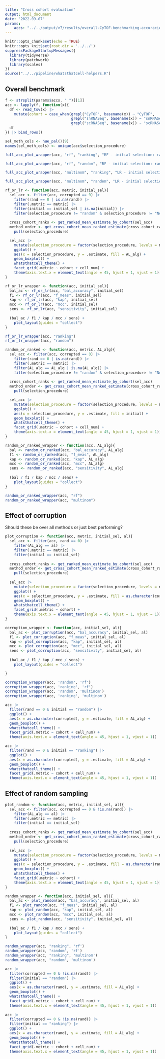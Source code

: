 ```yaml
---
title: "Cross cohort evaluation"
output: html_document
date: "2022-09-07"
params:
    accs: "../../output/v7/results/overall-CyTOF-benchmarking-accuracies.tsv ../../output/v7/results/overall-scRNASeq-benchmarking-accuracies.tsv ../../output/v7/results/overall-snRNASeq-benchmarking-accuracies.tsv" 
---
```


```r
knitr::opts_chunk$set(echo = TRUE)
knitr::opts_knit$set(root.dir = '../../')
suppressPackageStartupMessages({
  library(tidyverse)
  library(patchwork)
  library(scales)
})
source("../../pipeline/whatsthatcell-helpers.R")
```

## Overall benchmark

```r
f <- strsplit(params$accs, " ")[[1]]
acc <- lapply(f, function(x){
  df <- read_tsv(x) |> 
    mutate(cohort = case_when(grepl("CyTOF", basename(x)) ~ "CyTOF",
                              grepl("snRNASeq", basename(x)) ~ "snRNASeq",
                              grepl("scRNASeq", basename(x)) ~ "scRNASeq"))
  df
}) |> bind_rows()

sel_meth_cols <- hue_pal()(9)
names(sel_meth_cols) <- unique(acc$selection_procedure)

full_acc_plot_wrapper(acc, "rf", "ranking", "RF - initial selection: ranked")

full_acc_plot_wrapper(acc, "rf", "random", "RF - initial selection: random")

full_acc_plot_wrapper(acc, "multinom", "ranking", "LR - initial selection: ranked")

full_acc_plot_wrapper(acc, "multinom", "random", "LR - initial selection: random")
```



```r
rf_or_lr <- function(acc, metric, initial_sel){
  sel_acc <- filter(acc, corrupted == 0) |> 
    filter(rand == 0 | is.na(rand)) |> 
    filter(.metric == metric) |> 
    filter(initial == initial_sel | is.na(initial)) |> 
    filter(selection_procedure != "random" & selection_procedure != "NoMarkerSeurat-clustering" & selection_procedure != "MarkerSeurat-clustering")
  
  cross_cohort_ranks <- get_ranked_mean_estimate_by_cohort(sel_acc)
  method_order <- get_cross_cohort_mean_ranked_estimate(cross_cohort_ranks) |> 
    pull(selection_procedure)

  sel_acc |> 
    mutate(selection_procedure = factor(selection_procedure, levels = method_order)) |> 
    ggplot() +
    aes(x = selection_procedure, y = .estimate, fill = AL_alg) +
    geom_boxplot() +
    whatsthatcell_theme() +
    facet_grid(.metric ~ cohort + cell_num) +
    theme(axis.text.x = element_text(angle = 45, hjust = 1, vjust = 1))
}

rf_or_lr_wrapper <- function(acc, initial_sel){
  bal_ac <- rf_or_lr(acc, "bal_accuracy", initial_sel)
  f1 <- rf_or_lr(acc, "f_meas", initial_sel)
  kap <- rf_or_lr(acc, "kap", initial_sel)
  mcc <- rf_or_lr(acc, "mcc", initial_sel)
  sens <- rf_or_lr(acc, "sensitivity", initial_sel)
  
  (bal_ac / f1 / kap / mcc / sens) +
    plot_layout(guides = "collect")
}

rf_or_lr_wrapper(acc, "ranking")
rf_or_lr_wrapper(acc, "random")
```


```r
random_or_ranked <- function(acc, metric, AL_alg){
  sel_acc <- filter(acc, corrupted == 0) |> 
    filter(rand == 0 | is.na(rand)) |> 
    filter(.metric == metric) |> 
    filter(AL_alg == AL_alg | is.na(AL_alg)) |> 
    filter(selection_procedure != "random" & selection_procedure != "NoMarkerSeurat-clustering" & selection_procedure != "MarkerSeurat-clustering")
  
  cross_cohort_ranks <- get_ranked_mean_estimate_by_cohort(sel_acc)
  method_order <- get_cross_cohort_mean_ranked_estimate(cross_cohort_ranks) |> 
    pull(selection_procedure)

  sel_acc |> 
    mutate(selection_procedure = factor(selection_procedure, levels = method_order)) |> 
    ggplot() +
    aes(x = selection_procedure, y = .estimate, fill = initial) +
    geom_boxplot() +
    whatsthatcell_theme() +
    facet_grid(.metric ~ cohort + cell_num) +
    theme(axis.text.x = element_text(angle = 45, hjust = 1, vjust = 1))
}

random_or_ranked_wrapper <- function(acc, AL_alg){
  bal <- random_or_ranked(acc, "bal_accuracy", AL_alg)
  f1 <- random_or_ranked(acc, "f_meas", AL_alg)
  kap <- random_or_ranked(acc, "kap", AL_alg)
  mcc <- random_or_ranked(acc, "mcc", AL_alg)
  sens <- random_or_ranked(acc, "sensitivity", AL_alg)
  
  (bal / f1 / kap / mcc / sens) +
    plot_layout(guides = "collect")
}

random_or_ranked_wrapper(acc, "rf")
random_or_ranked_wrapper(acc, "multinom")
```

## Effect of corruption

Should these be over all methods or just best performing?

```r
plot_corruption <- function(acc, metric, initial_sel, al){
  sel_acc <- filter(acc, rand == 0) |> 
    filter(AL_alg == al) |> 
    filter(.metric == metric) |> 
    filter(initial == initial_sel)
  
  cross_cohort_ranks <- get_ranked_mean_estimate_by_cohort(sel_acc)
  method_order <- get_cross_cohort_mean_ranked_estimate(cross_cohort_ranks) |> 
    pull(selection_procedure)
  
  sel_acc |> 
    mutate(selection_procedure = factor(selection_procedure, levels = method_order)) |> 
    ggplot() +
    aes(x = selection_procedure, y = .estimate, fill = as.character(corrupted)) +
    geom_boxplot() +
    whatsthatcell_theme() +
    facet_grid(.metric ~ cohort) +
    theme(axis.text.x = element_text(angle = 45, hjust = 1, vjust = 1))
}

corruption_wrapper <- function(acc, initial_sel, al){
  bal_ac <- plot_corruption(acc, "bal_accuracy", initial_sel, al)
  f1 <- plot_corruption(acc, "f_meas", initial_sel, al)
  kap <- plot_corruption(acc, "kap", initial_sel, al)
  mcc <- plot_corruption(acc, "mcc", initial_sel, al)
  sens <- plot_corruption(acc, "sensitivity", initial_sel, al)
  
  (bal_ac / f1 / kap / mcc / sens) +
    plot_layout(guides = "collect")

}

corruption_wrapper(acc, 'random', 'rf')
corruption_wrapper(acc, 'ranking', 'rf')
corruption_wrapper(acc, 'random', 'multinom')
corruption_wrapper(acc, 'ranking', 'multinom')

acc |> 
  filter(rand == 0 & initial == "random") |> 
  ggplot() +
  aes(x = as.character(corrupted), y = .estimate, fill = AL_alg) +
  geom_boxplot() +
  whatsthatcell_theme() +
  facet_grid(.metric ~ cohort + cell_num) +
  theme(axis.text.x = element_text(angle = 45, hjust = 1, vjust = 1))

acc |> 
  filter(rand == 0 & initial == "ranking") |> 
  ggplot() +
  aes(x = as.character(corrupted), y = .estimate, fill = AL_alg) +
  geom_boxplot() +
  whatsthatcell_theme() +
  facet_grid(.metric ~ cohort + cell_num) +
  theme(axis.text.x = element_text(angle = 45, hjust = 1, vjust = 1))
```


## Effect of random sampling

```r
plot_random <- function(acc, metric, initial_sel, al){
  sel_acc <- filter(acc, corrupted == 0 & !is.na(rand)) |> 
    filter(AL_alg == al) |> 
    filter(.metric == metric) |> 
    filter(initial == initial_sel)
  
  cross_cohort_ranks <- get_ranked_mean_estimate_by_cohort(sel_acc)
  method_order <- get_cross_cohort_mean_ranked_estimate(cross_cohort_ranks) |> 
    pull(selection_procedure)
  
  sel_acc |> 
    mutate(selection_procedure = factor(selection_procedure, levels = method_order)) |> 
    ggplot() +
    aes(x = selection_procedure, y = .estimate, fill = as.character(rand)) +
    geom_boxplot() +
    whatsthatcell_theme() +
    facet_grid(.metric ~ cohort) +
    theme(axis.text.x = element_text(angle = 45, hjust = 1, vjust = 1))
}

random_wrapper <- function(acc, initial_sel, al){
  bal_ac <- plot_random(acc, "bal_accuracy", initial_sel, al)
  f1 <- plot_random(acc, "f_meas", initial_sel, al)
  kap <- plot_random(acc, "kap", initial_sel, al)
  mcc <- plot_random(acc, "mcc", initial_sel, al)
  sens <- plot_random(acc, "sensitivity", initial_sel, al)
  
  (bal_ac / f1 / kap / mcc / sens) +
    plot_layout(guides = "collect")
}

random_wrapper(acc, "ranking", 'rf')
random_wrapper(acc, "random", 'rf')
random_wrapper(acc, "ranking", 'multinom')
random_wrapper(acc, "random", 'multinom')

acc |> 
  filter(corrupted == 0 & !is.na(rand)) |> 
  filter(initial == "random") |> 
  ggplot() +
  aes(x = as.character(rand), y = .estimate, fill = AL_alg) +
  geom_boxplot() +
  whatsthatcell_theme() +
  facet_grid(.metric ~ cohort + cell_num) +
  theme(axis.text.x = element_text(angle = 45, hjust = 1, vjust = 1))
  
acc |> 
  filter(corrupted == 0 & !is.na(rand)) |> 
  filter(initial == "ranking") |> 
  ggplot() +
  aes(x = as.character(rand), y = .estimate, fill = AL_alg) +
  geom_boxplot() +
  whatsthatcell_theme() +
  facet_grid(.metric ~ cohort + cell_num) +
  theme(axis.text.x = element_text(angle = 45, hjust = 1, vjust = 1))
```
